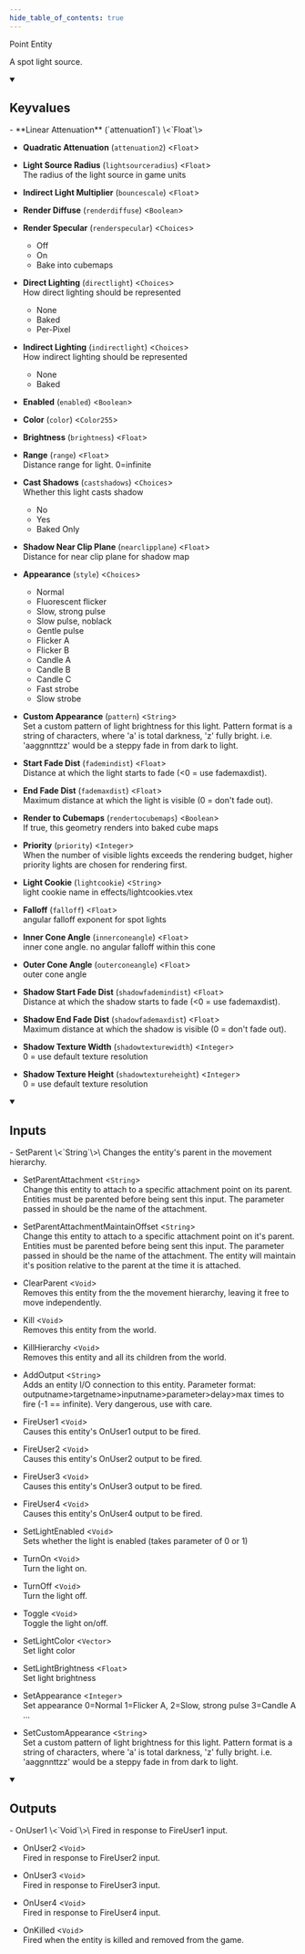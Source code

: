 ```yaml
---
hide_table_of_contents: true
---
```


<!---
!!!!!!
THIS PAGE IS AUTOGENERATED FROM GAME FGD DEFINITIONS!
DO NOT EDIT MANUALLY!
!!!!!!

In order to make edits, you can make an annotation file in /fgd_dump_overrides
-->


Point Entity

A spot light source.

<details open>
<summary><h2>Keyvalues</h2></summary>
- **Linear Attenuation** (`attenuation1`) \<`Float`\>

- **Quadratic Attenuation** (`attenuation2`) \<`Float`\>

- **Light Source Radius** (`lightsourceradius`) \<`Float`\>\
The radius of the light source in game units

- **Indirect Light Multiplier** (`bouncescale`) \<`Float`\>

- **Render Diffuse** (`renderdiffuse`) \<`Boolean`\>

- **Render Specular** (`renderspecular`) \<`Choices`\>
  - Off
  - On
  - Bake into cubemaps


- **Direct Lighting** (`directlight`) \<`Choices`\>\
How direct lighting should be represented
  - None
  - Baked
  - Per-Pixel


- **Indirect Lighting** (`indirectlight`) \<`Choices`\>\
How indirect lighting should be represented
  - None
  - Baked


- **Enabled** (`enabled`) \<`Boolean`\>

- **Color** (`color`) \<`Color255`\>

- **Brightness** (`brightness`) \<`Float`\>

- **Range** (`range`) \<`Float`\>\
Distance range for light. 0=infinite

- **Cast Shadows** (`castshadows`) \<`Choices`\>\
Whether this light casts shadow
  - No
  - Yes
  - Baked Only


- **Shadow Near Clip Plane** (`nearclipplane`) \<`Float`\>\
Distance for near clip plane for shadow map

- **Appearance** (`style`) \<`Choices`\>
  - Normal
  - Fluorescent flicker
  - Slow, strong pulse
  - Slow pulse, noblack
  - Gentle pulse
  - Flicker A
  - Flicker B
  - Candle A
  - Candle B
  - Candle C
  - Fast strobe
  - Slow strobe


- **Custom Appearance** (`pattern`) \<`String`\>\
Set a custom pattern of light brightness for this light. Pattern format is a string of characters, where 'a' is total darkness, 'z' fully bright. i.e. 'aaggnnttzz' would be a steppy fade in from dark to light.

- **Start Fade Dist** (`fademindist`) \<`Float`\>\
Distance at which the light starts to fade (&lt;0 = use fademaxdist).

- **End Fade Dist** (`fademaxdist`) \<`Float`\>\
Maximum distance at which the light is visible (0 = don't fade out).

- **Render to Cubemaps** (`rendertocubemaps`) \<`Boolean`\>\
If true, this geometry renders into baked cube maps

- **Priority** (`priority`) \<`Integer`\>\
When the number of visible lights exceeds the rendering budget, higher priority lights are chosen for rendering first.

- **Light Cookie** (`lightcookie`) \<`String`\>\
light cookie name in effects/lightcookies.vtex

- **Falloff** (`falloff`) \<`Float`\>\
angular falloff exponent for spot lights

- **Inner Cone Angle** (`innerconeangle`) \<`Float`\>\
inner cone angle. no angular falloff within this cone

- **Outer Cone Angle** (`outerconeangle`) \<`Float`\>\
outer cone angle

- **Shadow Start Fade Dist** (`shadowfademindist`) \<`Float`\>\
Distance at which the shadow starts to fade (&lt;0 = use fademaxdist).

- **Shadow End Fade Dist** (`shadowfademaxdist`) \<`Float`\>\
Maximum distance at which the shadow is visible (0 = don't fade out).

- **Shadow Texture Width** (`shadowtexturewidth`) \<`Integer`\>\
0 = use default texture resolution

- **Shadow Texture Height** (`shadowtextureheight`) \<`Integer`\>\
0 = use default texture resolution


 </details>
<details open>
<summary><h2>Inputs</h2></summary>
- SetParent \<`String`\>\
Changes the entity's parent in the movement hierarchy.

- SetParentAttachment \<`String`\>\
Change this entity to attach to a specific attachment point on its parent. Entities must be parented before being sent this input. The parameter passed in should be the name of the attachment.

- SetParentAttachmentMaintainOffset \<`String`\>\
Change this entity to attach to a specific attachment point on it's parent. Entities must be parented before being sent this input. The parameter passed in should be the name of the attachment. The entity will maintain it's position relative to the parent at the time it is attached.

- ClearParent \<`Void`\>\
Removes this entity from the the movement hierarchy, leaving it free to move independently.

- Kill \<`Void`\>\
Removes this entity from the world.

- KillHierarchy \<`Void`\>\
Removes this entity and all its children from the world.

- AddOutput \<`String`\>\
Adds an entity I/O connection to this entity. Parameter format: outputname&gt;targetname>inputname&gt;parameter&gt;delay&gt;max times to fire (-1 == infinite). Very dangerous, use with care.

- FireUser1 \<`Void`\>\
Causes this entity's OnUser1 output to be fired.

- FireUser2 \<`Void`\>\
Causes this entity's OnUser2 output to be fired.

- FireUser3 \<`Void`\>\
Causes this entity's OnUser3 output to be fired.

- FireUser4 \<`Void`\>\
Causes this entity's OnUser4 output to be fired.

- SetLightEnabled \<`Void`\>\
Sets whether the light is enabled (takes parameter of 0 or 1)

- TurnOn \<`Void`\>\
Turn the light on.

- TurnOff \<`Void`\>\
Turn the light off.

- Toggle \<`Void`\>\
Toggle the light on/off.

- SetLightColor \<`Vector`\>\
Set light color

- SetLightBrightness \<`Float`\>\
Set light brightness

- SetAppearance \<`Integer`\>\
Set appearance 0=Normal 1=Flicker A, 2=Slow, strong pulse 3=Candle A ...

- SetCustomAppearance \<`String`\>\
Set a custom pattern of light brightness for this light. Pattern format is a string of characters, where 'a' is total darkness, 'z' fully bright. i.e. 'aaggnnttzz' would be a steppy fade in from dark to light.


 </details>
<details open>
<summary><h2>Outputs</h2></summary>
- OnUser1 \<`Void`\>\
Fired in response to FireUser1 input.

- OnUser2 \<`Void`\>\
Fired in response to FireUser2 input.

- OnUser3 \<`Void`\>\
Fired in response to FireUser3 input.

- OnUser4 \<`Void`\>\
Fired in response to FireUser4 input.

- OnKilled \<`Void`\>\
Fired when the entity is killed and removed from the game.


 </details>